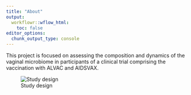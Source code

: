 ```yaml
---
title: "About"
output:
  workflowr::wflow_html:
    toc: false
editor_options:
  chunk_output_type: console
---
```


This project is focused on assessing the composition and dynamics of the vaginal microbiome in participants of a clinical trial comprising the vaccination with ALVAC and AIDSVAX. 

![Study design](assets/Study.jpg)

